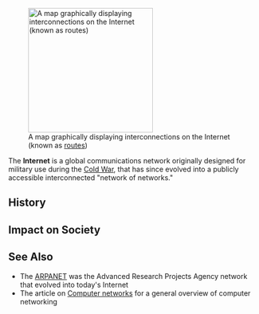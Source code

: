 [[Image:Internet map 1024.jpg|right|thumb|250px|A map graphically displaying interconnections on the Internet (known as [[Router|routes]])]]

The '''Internet''' is a global communications network originally designed for military use during the [[Cold War]], that has since evolved into a publicly accessible interconnected "network of networks."

==History==

==Impact on Society==

==See Also==
* The [[ARPANET]] was the Advanced Research Projects Agency network that evolved into today's Internet
* The article on [[Computer networks]] for a general overview of computer networking